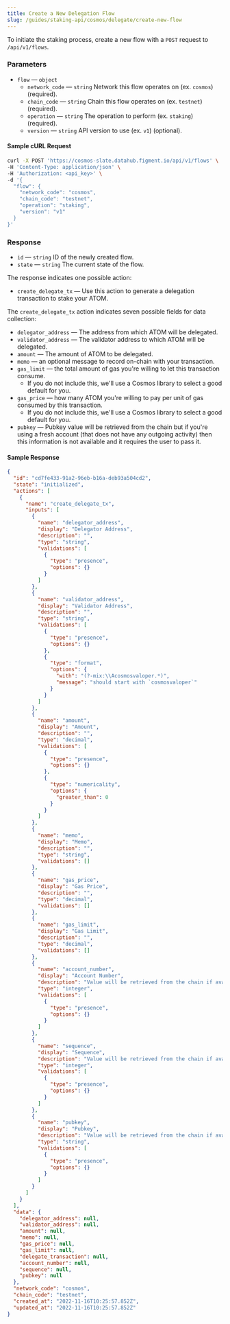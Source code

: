 ```yaml
---
title: Create a New Delegation Flow
slug: /guides/staking-api/cosmos/delegate/create-new-flow
---
```


To initiate the staking process, create a new flow with a `POST` request to `/api/v1/flows`.

### Parameters

- `flow` &mdash; `object`
  - `network_code` &mdash; `string` Network this flow operates on (ex. `cosmos`) (required).
  - `chain_code` &mdash; `string` Chain this flow operates on (ex. `testnet`) (required).
  - `operation` &mdash; `string` The operation to perform (ex. `staking`) (required).
  - `version` &mdash; `string` API version to use (ex. `v1`) (optional).

#### Sample cURL Request

```bash {5-10}
curl -X POST 'https://cosmos-slate.datahub.figment.io/api/v1/flows' \
-H 'Content-Type: application/json' \
-H 'Authorization: <api_key>' \
-d '{
  "flow": {
    "network_code": "cosmos",
    "chain_code": "testnet",
    "operation": "staking",
    "version": "v1"
  }
}'
```

### Response

- `id` &mdash; `string` ID of the newly created flow.
- `state` &mdash; `string` The current state of the flow.

The response indicates one possible action:

- `create_delegate_tx` &mdash; Use this action to generate a delegation transaction to stake your ATOM.

The `create_delegate_tx` action indicates seven possible fields for data collection:

- `delegator_address` &mdash; The address from which ATOM will be delegated.
- `validator_address` &mdash; The validator address to which ATOM will be delegated.
- `amount` &mdash; The amount of ATOM to be delegated.
- `memo` &mdash; an optional message to record on-chain with your transaction.
- `gas_limit` &mdash; the total amount of gas you're willing to let this transaction consume.
  - If you do not include this, we'll use a Cosmos library to select a good default for you.
- `gas_price` &mdash; how many ATOM you're willing to pay per unit of gas consumed by this transaction.
  - If you do not include this, we'll use a Cosmos library to select a good default for you.
- `pubkey` &mdash; Pubkey value will be retrieved from the chain but if you're using a fresh account (that does not have any outgoing activity) then this information is not available and it requires the user to pass it.

#### Sample Response

```json {3}
{
  "id": "cd7fe433-91a2-96eb-b16a-deb93a504cd2",
  "state": "initialized",
  "actions": [
    {
      "name": "create_delegate_tx",
      "inputs": [
        {
          "name": "delegator_address",
          "display": "Delegator Address",
          "description": "",
          "type": "string",
          "validations": [
            {
              "type": "presence",
              "options": {}
            }
          ]
        },
        {
          "name": "validator_address",
          "display": "Validator Address",
          "description": "",
          "type": "string",
          "validations": [
            {
              "type": "presence",
              "options": {}
            },
            {
              "type": "format",
              "options": {
                "with": "(?-mix:\\Acosmosvaloper.*)",
                "message": "should start with `cosmosvaloper`"
              }
            }
          ]
        },
        {
          "name": "amount",
          "display": "Amount",
          "description": "",
          "type": "decimal",
          "validations": [
            {
              "type": "presence",
              "options": {}
            },
            {
              "type": "numericality",
              "options": {
                "greater_than": 0
              }
            }
          ]
        },
        {
          "name": "memo",
          "display": "Memo",
          "description": "",
          "type": "string",
          "validations": []
        },
        {
          "name": "gas_price",
          "display": "Gas Price",
          "description": "",
          "type": "decimal",
          "validations": []
        },
        {
          "name": "gas_limit",
          "display": "Gas Limit",
          "description": "",
          "type": "decimal",
          "validations": []
        },
        {
          "name": "account_number",
          "display": "Account Number",
          "description": "Value will be retrieved from the chain if available",
          "type": "integer",
          "validations": [
            {
              "type": "presence",
              "options": {}
            }
          ]
        },
        {
          "name": "sequence",
          "display": "Sequence",
          "description": "Value will be retrieved from the chain if available",
          "type": "integer",
          "validations": [
            {
              "type": "presence",
              "options": {}
            }
          ]
        },
        {
          "name": "pubkey",
          "display": "Pubkey",
          "description": "Value will be retrieved from the chain if available",
          "type": "string",
          "validations": [
            {
              "type": "presence",
              "options": {}
            }
          ]
        }
      ]
    }
  ],
  "data": {
    "delegator_address": null,
    "validator_address": null,
    "amount": null,
    "memo": null,
    "gas_price": null,
    "gas_limit": null,
    "delegate_transaction": null,
    "account_number": null,
    "sequence": null,
    "pubkey": null
  },
  "network_code": "cosmos",
  "chain_code": "testnet",
  "created_at": "2022-11-16T10:25:57.852Z",
  "updated_at": "2022-11-16T10:25:57.852Z"
}
```
